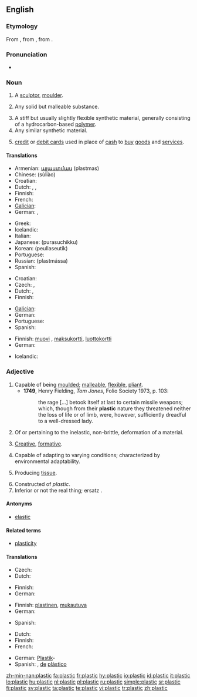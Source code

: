 ==English==

===Etymology===
From {{etyl|la}} {{term|plasticus||of molding|lang=la}}, from {{etyl|grc}} {{term|πλαστικός|tr=plastikos|lang=el}}, from {{term|πλάσσειν|tr=plassein||to mold, form|lang=el}}.

===Pronunciation===
* {{a|UK}} {{IPA|/ˈplastɪk/|/ˈplɑːstɪk/}}
*: {{rhymes|æstɪk}}

===Noun===
{{en-noun|-}}

# {{obsolete}} A [[sculptor]], [[moulder]].
# {{archaic}} Any solid but malleable substance.
# A stiff but usually slightly flexible synthetic material, generally consisting of a hydrocarbon-based [[polymer]].
# Any similar synthetic material.
# {{colloquial}} [[credit card|credit]] or [[debit card]]s used in place of [[cash]] to [[buy]] [[goods]] and [[service]]s.

====Translations====
{{trans-top|a stiff but usually slightly flexible synthetic material}}
* Armenian: [[պլաստմաս]] (plastmas)
* Chinese: {{t|cmn|塑料|sc=Hani|xs=Mandarin}} (sùliào)
* Croatian: {{t-|hr|plastika|f}}
* Dutch: {{t+|nl|plastic}}, {{t|nl|plastiek|n}}, {{t+|nl|kunststof|c}}
* Finnish: {{t+|fi|muovi}}
* French: {{t+|fr|plastique|f}}
* [[Galician]]: {{t-|gl|plástico|xs=Galician}} {{m}}
* German: {{t+|de|Plastik|n}}, {{t|de|Kunststoff|f}}
{{trans-mid}}
* Greek: {{t|el|πλαστικό|n|sc=Grek}}
* Icelandic: {{t-|is|plast|n}}
* Italian: {{t+|it|plastica|f}}
* Japanese: {{t+|ja|プラスチック|sc=Jpan}} (purasuchikku)
* Korean: {{t-|ko|플라스틱|sc=Hang}} (peullaseutik)
* Portuguese: {{t+|pt|plástico|m}}
* Russian: {{t|ru|пластмасса|sc=Cyrl}} (plastmássa) {{f}}
* Spanish: {{t+|es|plástico|m}}
{{trans-bottom}}

{{trans-top|any similar synthetic material}}
* Croatian: {{t-|hr|plastika|f}}
* Czech: {{t-|cs|umělá hmota|f}}, {{t-|cs|plast|m}}
* Dutch: {{t+|nl|plastic}}, {{t+|nl|kunststof|c}}
* Finnish: {{t+|fi|muovi}}
{{trans-mid}}
* [[Galician]]: {{t-|gl|plástico|xs=Galician}} {{m}}
* German: {{t+|de|Plastik|n}}
* Portuguese: {{t+|pt|plástico|m}}
* Spanish: {{t+|es|plástico|m}}
{{trans-bottom}}

{{trans-top|credit cards or debit cards}}
* Finnish: [[muovi]] {{italbrac|slang}}, [[maksukortti]], [[luottokortti]]
* German: {{t+|de|Plastikgeld|n}}
{{trans-mid}}
* Icelandic: {{t-|is|plast|n}}
{{trans-bottom}}

===Adjective===
{{en-adj-more}}

# Capable of being [[moulded]]; [[malleable]], [[flexible]], [[pliant]].
#* '''1749''', Henry Fielding, ''Tom Jones'', Folio Society 1973, p. 103:
#*: the rage [...] betook itself at last to certain missile weapons; which, though from their '''plastic''' nature they threatened neither the loss of life or of limb, were, however, sufficiently dreadful to a well-dressed lady.
# Of or pertaining to the inelastic, non-brittle, deformation of a material.
# {{dated}} [[creative|Creative]], [[formative]].
# {{biology}} Capable of adapting to varying conditions; characterized by environmental adaptability.
# {{context|medicine|now|_|rare}} Producing [[tissue]].
# Constructed of ''plastic''.
# Inferior or not the real thing; ersatz {{italbrac|especially when made of plastic instead of an alterate material}}.

====Antonyms====
* [[elastic]]

====Related terms====
* [[plasticity]]

====Translations====
{{trans-top|Of or pertaining to the inelastic, non-brittle, deformation of a material}}
* Czech: {{t-|cs|tvárný|m}}
* Dutch: {{t-|nl|plastisch}}
{{trans-mid}}
* Finnish: {{t-|fi|muovinen}}
* German: {{t+|de|plastisch}}
{{trans-bottom}}

{{trans-top|Capable of adapting to varying conditions}}
* Finnish: [[plastinen]], [[mukautuva]]
* German: {{t+|de|plastisch}}
{{trans-mid}}
* Spanish: {{t-|es|maleable}}
{{trans-bottom}}

{{trans-top|Constructed of plastic}}
* Dutch: {{t+|nl|plastic}}
* Finnish: {{t-|fi|muovinen}}
* French: {{t+|fr|plastique}}
{{trans-mid}}
* German: [[Plastik]]- {{italbrac|in compound words}}
* Spanish: {{t+|es|plástico}}, [[de]] [[plástico]]
{{trans-bottom}}

[[zh-min-nan:plastic]]
[[fa:plastic]]
[[fr:plastic]]
[[hy:plastic]]
[[io:plastic]]
[[id:plastic]]
[[it:plastic]]
[[lo:plastic]]
[[hu:plastic]]
[[nl:plastic]]
[[pl:plastic]]
[[ru:plastic]]
[[simple:plastic]]
[[sr:plastic]]
[[fi:plastic]]
[[sv:plastic]]
[[ta:plastic]]
[[te:plastic]]
[[vi:plastic]]
[[tr:plastic]]
[[zh:plastic]]